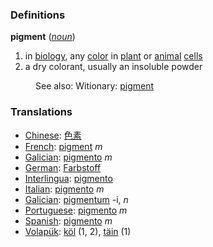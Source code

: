 ===Definitions===
;'''pigment''' (''[[noun]]'')
#in [[biology]], any [[color]] in [[plant]] or [[animal]] [[cell]]s
#a dry colorant, usually an insoluble powder

:See also: Witionary: [[w:pigment|pigment]]

=== Translations ===
*[[Chinese]]: [[色素]]
*[[French]]: [[pigment]] ''m''
*[[Galician]]: [[pigmento]] ''m''
*[[German]]: [[Farbstoff]]
*[[Interlingua]]: [[pigmento]]
*[[Italian]]: [[pigmento]] ''m''
*[[Galician]]: [[pigmentum]] -i, ''n''
*[[Portuguese]]: [[pigmento]] ''m''
*[[Spanish]]: [[pigmento]] ''m''
*[[Volapük]]: [[köl]] (1, 2), [[täin]] (1)
